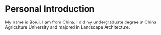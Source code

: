 # Personal Introduction {.unnumbered}

My name is Borui. I am from China. I did my undergraduate degree at China Agriculture University and majored in Landscape Architecture.
